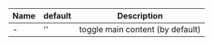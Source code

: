 | Name      | default | Description                                 |
|-----------|---------|---------------------------------------------|
| -         | ''      | toggle main content (by default)            |
